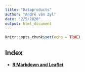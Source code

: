 ```yaml
---
title: "Dataproducts"
author: "André van Zyl"
date: "2/5/2020"
output: html_document
---
```


```r
knitr::opts_chunk$set(echo = TRUE)
```

## Index

* [**R Markdown and Leaflet**](https://drevanzyl.github.io/Dataproducts/R_Markdown_and_Leaflet)


